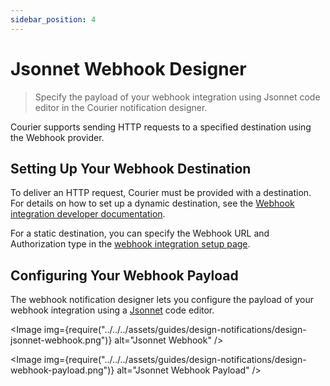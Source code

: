 ```yaml
---
sidebar_position: 4
---
```



# Jsonnet Webhook Designer

> Specify the payload of your webhook integration using Jsonnet code editor in the Courier notification designer.

Courier supports sending HTTP requests to a specified destination using the Webhook provider.

## Setting Up Your Webhook Destination

To deliver an HTTP request, Courier must be provided with a destination. For details on how to set up a dynamic destination, see the [Webhook integration developer documentation](/platform/channels/other/webhook-integration).

For a static destination, you can specify the Webhook URL and Authorization type in the [webhook integration setup page](https://app.courier.com/channels/webhook).

## Configuring Your Webhook Payload

The webhook notification designer lets you configure the payload of your webhook integration using a [Jsonnet](https://jsonnet.org/) code editor.

<Image
  img={require("../../../assets/guides/design-notifications/design-jsonnet-webhook.png")}
  alt="Jsonnet Webhook"
/>

<Image
  img={require("../../../assets/guides/design-notifications/design-webhook-payload.png")}
  alt="Jsonnet Webhook Payload"
/>
